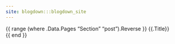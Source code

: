 ```yaml
---
site: blogdown:::blogdown_site
---
```


{{ range (where .Data.Pages "Section" "post").Reverse }} {{.Title}}</br>  {{ end }}
